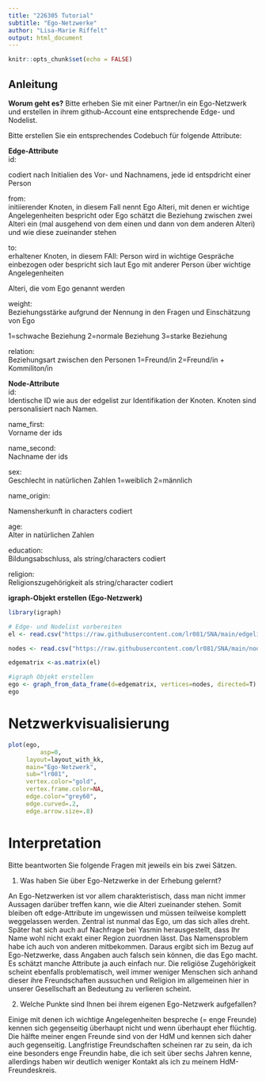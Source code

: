 ---
title: "226305 Tutorial"
subtitle: "Ego-Netzwerke"
author: "Lisa-Marie Riffelt"
output: html_document
---

```{r setup, include=FALSE}
knitr::opts_chunk$set(echo = FALSE)
```

## Anleitung

**Worum geht es?** Bitte erheben Sie mit einer Partner/in ein Ego-Netzwerk und erstellen in ihrem github-Account eine entsprechende Edge- und Nodelist.

Bitte erstellen Sie ein entsprechendes Codebuch für folgende Attribute:

**Edge-Attribute** \
id: \

codiert nach Initialien des Vor- und Nachnamens, jede id entspdricht einer Person

from: \
initiierender Knoten, in diesem Fall 
nennt Ego Alteri, mit denen er wichtige Angelegenheiten bespricht oder Ego schätzt die Beziehung zwischen zwei Alteri ein (mal ausgehend von dem einen und dann von dem anderen Alteri) und wie diese zueinander stehen

to: \
erhaltener Knoten, in diesem FAll: Person wird in wichtige Gespräche einbezogen oder bespricht sich laut Ego mit anderer Person über wichtige Angelegenheiten

Alteri, die vom Ego genannt werden

weight: \
Beziehungsstärke aufgrund der Nennung in den Fragen und Einschätzung von Ego

1=schwache Beziehung
2=normale Beziehung
3=starke Beziehung

relation:\
Beziehungsart zwischen den Personen
1=Freund/in
2=Freund/in + Kommiliton/in

**Node-Attribute**\
id: \
Identische ID wie aus der edgelist zur Identifikation der Knoten. Knoten sind personalisiert nach Namen.

name_first: \
Vorname der ids

name_second: \
Nachname der ids

sex: \
Geschlecht in natürlichen Zahlen
1=weiblich
2=männlich

name_origin:\

Namensherkunft in characters codiert

age: \
Alter in natürlichen Zahlen

education: \
Bildungsabschluss, als string/characters codiert

religion: \
Religionszugehörigkeit als string/character codiert

**igraph-Objekt erstellen (Ego-Netzwerk)**

```{r Netzwerk einlesen, fig.height=6, fig.width=10, message=FALSE, warning=TRUE, paged.print=FALSE}

library(igraph)

# Edge- und Nodelist vorbereiten
el <- read.csv("https://raw.githubusercontent.com/lr081/SNA/main/edgelist_Ego_Netzwerk_%C3%9Cbung1.csv", header=T, as.is=T, sep = ",")

nodes <- read.csv("https://raw.githubusercontent.com/lr081/SNA/main/nodelist_Ego_Netzwerk_%C3%9Cbung1.csv", header=T, as.is=T, sep = ",")

edgematrix <-as.matrix(el)

#igraph Objekt erstellen
ego <- graph_from_data_frame(d=edgematrix, vertices=nodes, directed=T)
ego
```

# Netzwerkvisualisierung

```{r Netzwerk visualisieren, fig.height=6, fig.width=10}

plot(ego, 
		 asp=0,
     layout=layout_with_kk,
     main="Ego-Netzwerk",
     sub="lr081",
     vertex.color="gold",
     vertex.frame.color=NA,
     edge.color="grey60",
     edge.curved=.2,
     edge.arrow.size=.8)
```

# Interpretation

Bitte beantworten Sie folgende Fragen mit jeweils ein bis zwei Sätzen.

1.  Was haben Sie über Ego-Netzwerke in der Erhebung gelernt?

An Ego-Netzwerken ist vor allem charakteristisch, dass man nicht immer Aussagen darüber treffen kann, wie die Alteri zueinander stehen. Somit bleiben oft edge-Attribute im ungewissen und müssen teilweise komplett weggelassen werden. Zentral ist nunmal das Ego, um das sich alles dreht. Später hat sich auch auf Nachfrage bei Yasmin herausgestellt, dass Ihr Name wohl nicht exakt einer Region zuordnen lässt. Das Namensproblem habe ich auch von anderen mitbekommen. Daraus ergibt sich im Bezug auf Ego-Netzwerke, dass Angaben auch falsch sein können, die das Ego macht. Es schätzt manche Attribute ja auch einfach nur. Die religiöse Zugehörigkeit scheint ebenfalls problematisch, weil immer weniger Menschen sich anhand dieser ihre Freundschaften aussuchen und Religion im allgemeinen hier in unserer Gesellschaft an Bedeutung zu verlieren scheint.

2.  Welche Punkte sind Ihnen bei ihrem eigenen Ego-Netzwerk aufgefallen?

Einige mit denen ich wichtige Angelegenheiten bespreche (= enge Freunde) kennen sich gegenseitig überhaupt nicht und wenn überhaupt eher flüchtig. Die hälfte meiner engen Freunde sind von der HdM und kennen sich daher auch gegenseitig. Langfristige Freundschaften scheinen rar zu sein, da ich eine besonders enge Freundin habe, die ich seit über sechs Jahren kenne, allerdings haben wir deutlich weniger Kontakt als ich zu meinem HdM-Freundeskreis.
